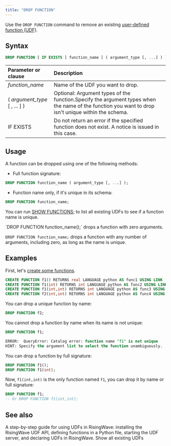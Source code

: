 ```yaml
---
title: "DROP FUNCTION"
---
```


Use the `DROP FUNCTION` command to remove an existing [user-defined function (UDF)](/sql/udfs/user-defined-functions).

## Syntax

```sql
DROP FUNCTION [ IF EXISTS ] function_name [ ( argument_type [, ...] ) ] ;
```

| Parameter or clause              | Description                                                                                                                                        |
| :------------------------------- | :------------------------------------------------------------------------------------------------------------------------------------------------- |
| _function\_name_                 | Name of the UDF you want to drop.                                                                                                                  |
| ( _argument\_type_ \[ , ... \] ) | Optional: Argument types of the function.Specify the argument types when the name of the function you want to drop isn't unique within the schema. |
| IF EXISTS                        | Do not return an error if the specified function does not exist. A notice is issued in this case.                                                  |

## Usage

A function can be dropped using one of the following methods:

* Full function signature:
```sql
DROP FUNCTION function_name ( argument_type [, ...] );
```
* Function name only, if it's unique in its schema:
```sql
DROP FUNCTION function_name;
```
You can run [SHOW FUNCTIONS;](/docs/current/sql-show-functions/) to list all existing UDFs to see if a function name is unique.

<Tip>
`DROP FUNCTION function_name();` drops a function with zero arguments.

`DROP FUNCTION function_name;` drops a function with any number of arguments, including zero, as long as the name is unique.
</Tip>

## Examples

First, let's [create some functions](/docs/current/sql-create-function/).

```sql
CREATE FUNCTION f1() RETURNS real LANGUAGE python AS func1 USING LINK 'http://localhost:8815';
CREATE FUNCTION f1(int) RETURNS int LANGUAGE python AS func2 USING LINK 'http://localhost:8815';
CREATE FUNCTION f1(int,int) RETURNS int LANGUAGE python AS func3 USING LINK 'http://localhost:8815';
CREATE FUNCTION f2(int,int) RETURNS int LANGUAGE python AS func4 USING LINK 'http://localhost:8815';
```

You can drop a unique function by name:

```sql
DROP FUNCTION f2;
```

You cannot drop a function by name when its name is not unique:

```sql
DROP FUNCTION f1;
```

```sql
ERROR:  QueryError: Catalog error: function name "f1" is not unique
HINT: Specify the argument list to select the function unambiguously.
```

You can drop a function by full signature:

```sql
DROP FUNCTION f1();
DROP FUNCTION f1(int);
```

Now, `f1(int,int)` is the only function named `f1`, you can drop it by name or full signature:

```sql
DROP FUNCTION f1;
-- Or DROP FUNCTION f1(int,int);
```

## See also

<CardGroup>
  <Card
    title="User-defined functions"
    icon="code"
    iconType="solid"
    href="/sql/udfs/user-defined-functions"
  >
    A step-by-step guide for using UDFs in RisingWave: installing the RisingWave UDF API, defining functions in a Python file, starting the UDF server, and declaring UDFs in RisingWave.
  </Card>
  <Card
    title="SHOW FUNCTIONS"
    icon="list"
    iconType="solid"
    href="/docs/current/sql-show-functions/"
  >
    Show all existing UDFs
  </Card>
</CardGroup>
